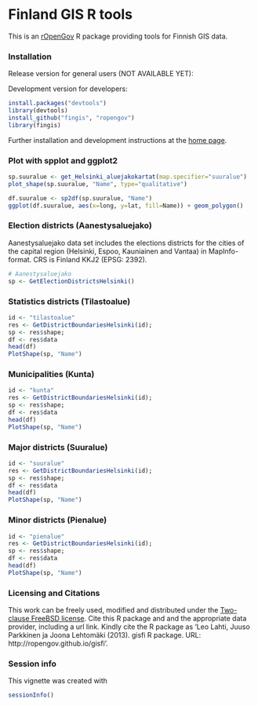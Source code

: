 <!--
%\VignetteEngine{knitr}
%\VignetteIndexEntry{An R Markdown Vignette made with knitr}
-->

Finland GIS R tools
===========

This is an [rOpenGov](http://ropengov.github.com/helsinki) R package
providing tools for Finnish GIS data.


### Installation

Release version for general users (NOT AVAILABLE YET):


Development version for developers:

```r
install.packages("devtools")
library(devtools)
install_github("fingis", "ropengov")
library(fingis)
```

Further installation and development instructions at the [home
page](http://ropengov.github.com/fingis).

### Plot with spplot and ggplot2 

```r
sp.suuralue <- get_Helsinki_aluejakokartat(map.specifier="suuralue")
plot_shape(sp.suuralue, "Name", type="qualitative")

df.suuralue <- sp2df(sp.suuralue, "Name")
ggplot(df.suuralue, aes(x=long, y=lat, fill=Name)) + geom_polygon()
```


### Election districts (Aanestysaluejako)

Aanestysaluejako data set includes the elections districts for the cities of the capital region (Helsinki, Espoo, Kauniainen and Vantaa) in MapInfo-format. CRS is Finland KKJ2 (EPSG: 2392). 

```r
# Aanestysaluejako
sp <- GetElectionDistrictsHelsinki()
```


### Statistics districts (Tilastoalue)

```r
id <- "tilastoalue"
res <- GetDistrictBoundariesHelsinki(id); 
sp <- res$shape; 
df <- res$data
head(df)
PlotShape(sp, "Name")
```

### Municipalities (Kunta)

```r
id <- "kunta"
res <- GetDistrictBoundariesHelsinki(id); 
sp <- res$shape; 
df <- res$data
head(df)
PlotShape(sp, "Name")
```

### Major districts (Suuralue)

```r
id <- "suuralue"
res <- GetDistrictBoundariesHelsinki(id); 
sp <- res$shape; 
df <- res$data
head(df)
PlotShape(sp, "Name")
```



### Minor districts (Pienalue)

```r
id <- "pienalue"
res <- GetDistrictBoundariesHelsinki(id); 
sp <- res$shape; 
df <- res$data
head(df)
PlotShape(sp, "Name")
```




### Licensing and Citations

This work can be freely used, modified and distributed under the
[Two-clause FreeBSD
license](http://en.wikipedia.org/wiki/BSD\_licenses). Cite this R
package and and the appropriate data provider, including a url
link. Kindly cite the R package as 'Leo Lahti, Juuso Parkkinen ja
Joona Lehtomäki (2013). gisfi R package. URL:
http://ropengov.github.io/gisfi'.


### Session info


This vignette was created with

```r
sessionInfo()
```


